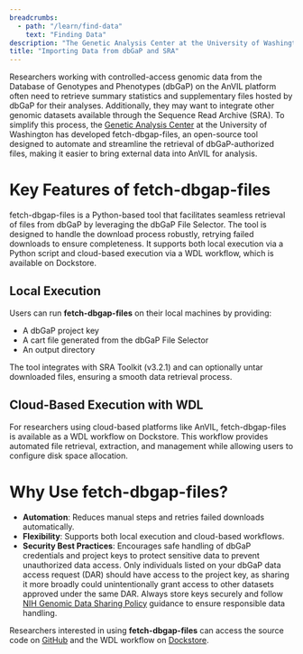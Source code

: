```yaml
---
breadcrumbs:
  - path: "/learn/find-data"
    text: "Finding Data"
description: "The Genetic Analysis Center at the University of Washington has developed fetch-dbgap-files, an open-source tool designed to automate and streamline the retrieval of dbGaP-authorized files, making it easier to bring external data into AnVIL for analysis."
title: "Importing Data from dbGaP and SRA"
---
```


Researchers working with controlled-access genomic data from the Database of Genotypes and Phenotypes (dbGaP) on the AnVIL platform often need to retrieve summary statistics and supplementary files hosted by dbGaP for their analyses. Additionally, they may want to integrate other genomic datasets available through the Sequence Read Archive (SRA). To simplify this process, the [Genetic Analysis Center](https://www.biostat.washington.edu/research/centers/GAC) at the University of Washington has developed fetch-dbgap-files, an open-source tool designed to automate and streamline the retrieval of dbGaP-authorized files, making it easier to bring external data into AnVIL for analysis.

# Key Features of fetch-dbgap-files

fetch-dbgap-files is a Python-based tool that facilitates seamless retrieval of files from dbGaP by leveraging the dbGaP File Selector. The tool is designed to handle the download process robustly, retrying failed downloads to ensure completeness. It supports both local execution via a Python script and cloud-based execution via a WDL workflow, which is available on Dockstore.

## Local Execution

Users can run **fetch-dbgap-files** on their local machines by providing:
* A dbGaP project key
* A cart file generated from the dbGaP File Selector
* An output directory

The tool integrates with SRA Toolkit (v3.2.1) and can optionally untar downloaded files, ensuring a smooth data retrieval process.

## Cloud-Based Execution with WDL

For researchers using cloud-based platforms like AnVIL, fetch-dbgap-files is available as a WDL workflow on Dockstore. This workflow provides automated file retrieval, extraction, and management while allowing users to configure disk space allocation.

# Why Use fetch-dbgap-files?

* **Automation**: Reduces manual steps and retries failed downloads automatically.
* **Flexibility**: Supports both local execution and cloud-based workflows.
* **Security Best Practices**: Encourages safe handling of dbGaP credentials and project keys to protect sensitive data to prevent unauthorized data access. Only individuals listed on your dbGaP data access request (DAR) should have access to the project key, as sharing it more broadly could unintentionally grant access to other datasets approved under the same DAR. Always store keys securely and follow [NIH Genomic Data Sharing Policy](https://grants.nih.gov/grants/guide/notice-files/NOT-OD-14-124.html) guidance to ensure responsible data handling.

Researchers interested in using **fetch-dbgap-files** can access the source code on [GitHub](https://github.com/UW-GAC/fetch-dbgap-files/) and the WDL workflow on [Dockstore](https://dockstore.org/workflows/github.com/UW-GAC/fetch-dbgap-files/fetch_dbgap_files_wdl:main?tab=metrics).